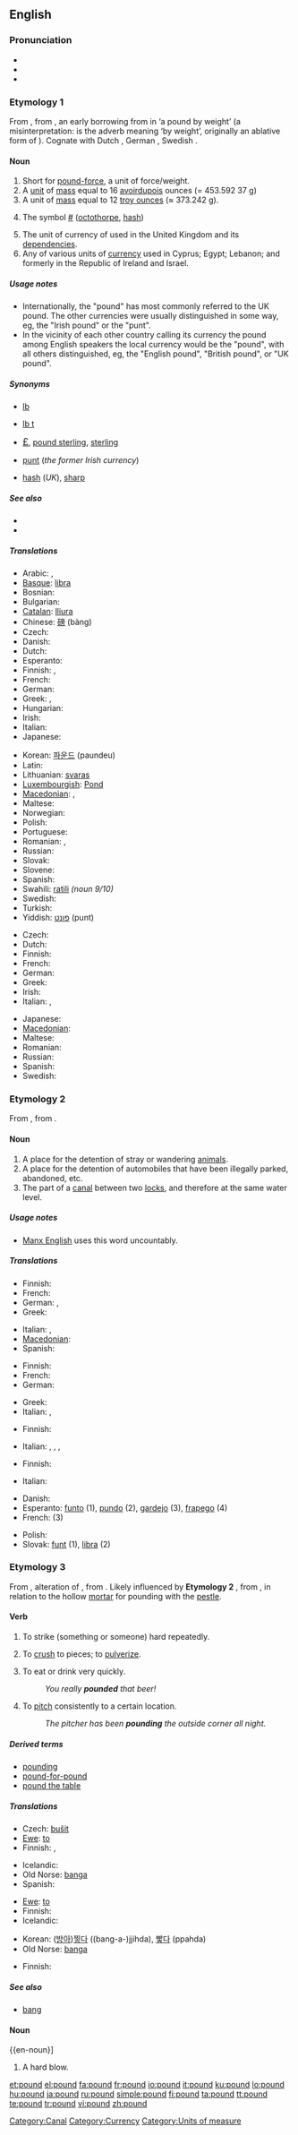 ==English==

===Pronunciation===
* {{IPA|/paʊnd/}}
* {{audio|en-us-pound.ogg|Audio (US)}}
* {{rhymes|aʊnd}}

===Etymology 1===
From {{etyl|ang|en}} {{term|pund|lang=ang}}, from {{proto|Germanic|punda-|lang=en}}, an early borrowing from {{etyl|la|en}} {{term|pondo|pondō|lang=la}} in {{term|libra|lībra|lang=la}} {{term|pondo|pondō|lang=la}} ‘a pound by weight’ (a misinterpretation: {{term|pondo|pondō|lang=la}} is the adverb meaning ‘by weight’, originally an ablative form of {{term|pondus|lang=la}}). Cognate with Dutch {{term|pond|lang=nl}}, German {{term|Pfund|lang=de}}, Swedish {{term|pund|lang=sv}}.

====Noun====
{{en-noun}}

# Short for [[pound-force]], a unit of force/weight.
# A [[unit]] of [[mass]] equal to 16 [[avoirdupois]] ounces (= 453.592 37 g)
# A unit of [[mass]] equal to 12 [[troy weight|troy ounce]]s (≈ 373.242 g).
# {{US}} The symbol [[Appendix:Unsupported_titles#octothorp|#]] ([[octothorpe]], [[hash]]) <!--isn't this "pound sign" rather than "pound"?-->
# The unit of currency of used in the United Kingdom and its [[dependency|dependencies]].
# Any of various units of [[currency]] used in Cyprus; Egypt; Lebanon; and formerly in the Republic of Ireland and Israel.

=====Usage notes=====
* Internationally, the "pound" has most commonly referred to the UK pound. The other currencies were usually distinguished in some way, eg, the "Irish pound" or the "punt".
* In the vicinity of each other country calling its currency the pound among English speakers the local currency would be the "pound", with all others distinguished, eg, the "English pound", "British pound", or "UK pound".

=====Synonyms=====
*{{sense|16 avoirdupois ounces}} [[lb]]
*{{sense|12 troy ounces}} [[lb t]]
*{{sense|UK unit of currency}} <big>[[£]]</big>, [[pound sterling]], [[sterling]]
*{{sense|Other units of currency}} [[punt]] (''the former Irish currency'')
*{{sense|# symbol}} [[hash]] (''UK''), [[sharp]]

=====See also=====
* {{pedia|Pound|Pound (the unit of mass)}}
* {{pedia|Pound_Sterling|Pound (the UK unit of currency)}}

=====Translations=====
{{trans-see|pound-force}}
{{trans-top|unit of mass (16 ounces avoirdupois}}
* Arabic: {{Arab|[[باوند]]}} {{IPAchar|(baund)}} {{m}},  {{t|ar|منا|f|tr=mannah|sc=Arab}}
* [[Basque]]: [[libra]]
* Bosnian: {{t-|bs|funta|f}}
* Bulgarian: {{t-|bg|фунт|m|sc=Cyrl}}
* [[Catalan]]: [[lliura]] {{f}}
* Chinese: [[磅]] (bàng)
* Czech: {{t-|cs|libra|f}}
* Danish: {{t-|da|pund|n}}
* Dutch: {{t+|nl|pond|n}}
* Esperanto: {{t-|eo|funto|xs=Esperanto}}
* Finnish: {{t+|fi|naula}}, {{t-|fi|pauna}}
* French: {{t+|fr|livre|f}}
* German: {{t+|de|Pfund|n}}
* Greek: {{t+|el|λίβρα|f|sc=Grek}},  {{t|el|μνα|f|tr=mnah|sc=Grek}}
* Hungarian: {{t+|hu|font}}
* Irish: {{t-|ga|punt|m|xs=Irish}}
* Italian: {{t+|it|libbra|f}}
* Japanese: {{t+|ja|ポンド|tr=pondo|sc=Jpan}}
{{trans-mid}}
* Korean: [[파운드]] (paundeu)
* Latin: {{t-|la|libra|f}}
* Lithuanian: [[svaras]]
* [[Luxembourgish]]: [[Pond]]
* [[Macedonian]]: {{t|mk|либра|f|tr=líbra|sc=Cyrl|xs=Macedonian}},  {{t|mk|фунта|f|tr=fúnta|sc=Cyrl|xs=Macedonian}}
* Maltese: {{t-|mt|libra|f|xs=Maltese}}
* Norwegian: {{t+|no|pund|n}}
* Polish: {{t+|pl|funt|m}}
* Portuguese: {{t+|pt|libra|f}}
* Romanian: {{t|ro|livră|f}},  {{t-|ro|pfund|m}}
* Russian: {{t+|ru|фунт|m|tr=funt|sc=Cyrl}}
* Slovak: {{t-|sk|libra|f}}
* Slovene: {{t+|sl|funt|m}}
* Spanish: {{t+|es|libra|f}}
* Swahili: [[ratili]] ''(noun 9/10)''
* Swedish: {{t-|sv|pund|n}}
* Turkish: {{t|tr|libre}}
* Yiddish: [[פונט]] (punt) {{n}}
{{trans-bottom}}

{{trans-see|US: symbol #|pound sign}}

{{trans-top|unit of currency}}
* Czech: {{t-|cs|libra|f}}
* Dutch: {{t+|nl|pond|n}}
* Finnish: {{t+|fi|punta}}
* French: {{t+|fr|livre|f}}
* German: {{t+|de|Pfund|n}}
* Greek: {{t+|el|λίρα|f|sc=Grek}}
* Irish: {{t-|ga|punt|m|xs=Irish}}
* Italian: {{t+|it|lira|f}},  {{t|it|lira sterlina}}
{{trans-mid}}
* Japanese: {{t+|ja|ポンド|tr=pondo|sc=Jpan}}
* [[Macedonian]]: {{t|mk|фунта|f|tr=fúnta|sc=Cyrl|xs=Macedonian}}
* Maltese: {{t-|mt|lira|f|xs=Maltese}}
* Romanian: {{t|ro|liră|f}}
* Russian: {{t+|ru|фунт|m|tr=funt|sc=Cyrl}}
* Spanish: {{t+|es|libra|f}}
* Swedish: {{t-|sv|pund|n}}
{{trans-bottom}}

===Etymology 2===
From {{etyl|enm|en}} {{term|pounde|lang=enm}}, from {{etyl|ang|en}} {{term|pyndan||to enclose, impound|lang=ang}}.

====Noun====
{{en-noun}}

# A place for the detention of stray or wandering [[animal]]s.
# A place for the detention of automobiles that have been illegally parked, abandoned, etc.
# The part of a [[canal]] between two [[lock]]s, and therefore at the same water level.

=====Usage notes=====
* [[w:Manx English|Manx English]] uses this word uncountably.

=====Translations=====
{{trans-top|place for the detention of stray animals}}
* Finnish: {{t|fi|eläinkoti}}
* French: {{t|fr|fourrière|f}}
* German: {{t|de|Zwinger|m}}, {{t+|de|Tierheim|n}}
* Greek: {{t+|el|μαντρί|n|sc=Grek}}
{{trans-mid}}
* Italian: {{t+|it|canile|m}},  {{t|it|recinto}}
* [[Macedonian]]: {{t|mk|кафилерија|f|tr=kafilérija|sc=Cyrl|xs=Macedonian}}
* Spanish: {{t-|es|perrera|f}}
{{trans-bottom}}

{{trans-top|place for detention of automobiles}}
* Finnish: {{t|fi|takavarikkoalue}}
* French: {{t|fr|fourrière|f}}
* German: {{t+|de|Verwahrstelle|f}}
{{trans-mid}}
* Greek: {{t+|el|μάντρα|f|sc=Grek}}
* Italian: {{t|it|autoparco}},  {{t|it|deposito auto}}
{{trans-bottom}}

{{trans-top|hard blow}}
* Finnish: {{t+|fi|isku}}
{{trans-mid}}
* Italian: {{t|it|botta}},  {{t|it|colpo forte}},  {{t|it|tonfo}},  {{t|it|martellio}}
{{trans-bottom}}

{{trans-top|part of canal}}
* Finnish: {{t|fi|sulkuallas}}
{{trans-mid}}
* Italian: {{t|it|bacino idrico}}
{{trans-bottom}}

{{checktrans-top}}
* Danish: {{t-|da|pund|n}}
* Esperanto: [[funto]] (1), [[pundo]] (2), [[gardejo]] (3), [[frapego]] (4)
* French: {{t|fr|fourrière|f}} (3)
{{trans-mid}}
* Polish: {{t+|pl|funt|m}}
* Slovak: [[funt]] {{m}} (1), [[libra]] {{f}} (2)
{{trans-bottom}}

===Etymology 3===
From {{etyl|enm|en}} {{term|pounden|lang=enm}}, alteration of {{term|pounen|lang=enm}}, from {{etyl|ang|en}} {{term|punian|pūnian|lang=ang}}. Likely influenced by '''Etymology 2''' {{etyl|enm|en}} {{term|pounde|lang=enm}}, from {{etyl|ang|en}} {{term|pyndan||to enclose, impound|lang=ang}}, in relation to the hollow [[mortar]] for pounding with the [[pestle]].

====Verb====
{{en-verb}}

# {{transitive}} To strike (something or someone) hard repeatedly.
# {{transitive}} To [[crush]] to pieces; to [[pulverize]].
# {{transitive|slang}} To eat or drink very quickly.
#: ''You really '''pounded''' that beer!''
# {{transitive|baseball|slang}} To [[pitch]] consistently to a certain location.
#: ''The pitcher has been '''pounding''' the outside corner all night.''

=====Derived terms=====
* [[pounding]]
* [[pound-for-pound]]
* [[pound the table]]

=====Translations=====
{{trans-top|to strike hard repeatedly}}
* Czech: [[bušit]]
* [[Ewe]]: [[to]]
* Finnish: {{t-|fi|takoa}}, {{t-|fi|rusikoida}}
{{trans-mid}}
* Icelandic: {{t-|is|banga}}
* Old Norse: [[banga]]
* Spanish: {{t-|es|pilar}}
{{trans-bottom}}

{{trans-top|crush to pieces}}
* [[Ewe]]: [[to]]
* Finnish: {{t-|fi|murskata}}
* Icelandic: {{t-|is|banga}}
{{trans-mid}}
* Korean: ([[방아]])[[찧다]] ((bang-a-)jjihda), [[빻다]] (ppahda)
* Old Norse: [[banga]]
{{trans-bottom}}

{{trans-top|slang: eat or drink quickly}}
* Finnish: {{t-|fi|imaista}}
{{trans-mid}}
{{trans-bottom}}

=====See also=====
* [[bang]]

====Noun====
{{en-noun}]

# A hard blow.

[[Category:Canal]]
[[Category:Currency]]
[[Category:Units of measure]]

[[et:pound]]
[[el:pound]]
[[fa:pound]]
[[fr:pound]]
[[io:pound]]
[[it:pound]]
[[ku:pound]]
[[lo:pound]]
[[hu:pound]]
[[ja:pound]]
[[ru:pound]]
[[simple:pound]]
[[fi:pound]]
[[ta:pound]]
[[tt:pound]]
[[te:pound]]
[[tr:pound]]
[[vi:pound]]
[[zh:pound]]